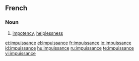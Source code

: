 ==French==

===Noun===
{{infl|fr|noun}}

# [[impotency]], [[helplessness]]

[[et:impuissance]]
[[el:impuissance]]
[[fr:impuissance]]
[[io:impuissance]]
[[id:impuissance]]
[[hu:impuissance]]
[[ru:impuissance]]
[[te:impuissance]]
[[vi:impuissance]]